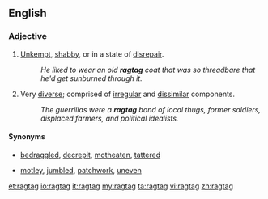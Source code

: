 ==English==

===Adjective===
{{en-adj}}

# [[unkempt|Unkempt]], [[shabby]], or in a state of [[disrepair]].
#:''He liked to wear an old '''ragtag''' coat that was so threadbare that he'd get sunburned through it.''
# Very [[diverse]]; comprised of [[irregular]] and [[dissimilar]] components.
#:''The guerrillas were a '''ragtag''' band of local thugs, former soldiers, displaced farmers, and political idealists.''

====Synonyms====
* {{sense|unkempt|shabby|or in disrepair}} [[bedraggled]], [[decrepit]], [[motheaten]], [[tattered]]
* {{sense|comprised of irregular or dissimilar components}} [[motley]], [[jumbled]], [[patchwork]], [[uneven]]

[[et:ragtag]]
[[io:ragtag]]
[[it:ragtag]]
[[my:ragtag]]
[[ta:ragtag]]
[[vi:ragtag]]
[[zh:ragtag]]